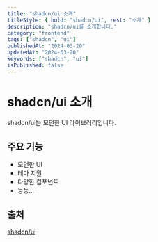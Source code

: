 ```yaml
---
title: "shadcn/ui 소개"
titleStyle: { bold: "shadcn/ui", rest: "소개" }
description: "shadcn/ui를 소개합니다."
category: "frontend"
tags: ["shadcn", "ui"]
publishedAt: "2024-03-20"
updatedAt: "2024-03-20"
keywords: ["shadcn", "ui"]
isPublished: false
---
```


# shadcn/ui 소개

shadcn/ui는 모던한 UI 라이브러리입니다.

## 주요 기능

- 모던한 UI
- 테마 지원
- 다양한 컴포넌트
- 등등...

## 출처

[shadcn/ui](https://ui.shadcn.com/)
